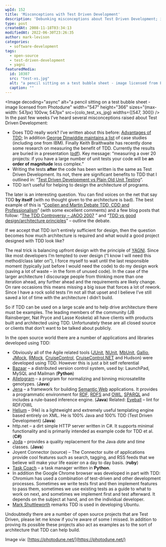 ```yaml
---
wpId: 152
title: 'Misconceptions with Test Driven Development'
description: 'Debunking misconceptions about Test Driven Development; including effectiveness, writing tests after code has been written, and impact on program architecture.'
type: post
createdAt: 2008-11-18T03:34:13
modifiedAt: 2022-06-30T23:26:35
author: mark-levison
categories:
  - software-development
tags:
  - open-source
  - test-driven-development
  - yagni
featuredMedia:
  id: 10307
  src: "test-xs.jpg"
  alt: "a pencil sitting on a test bubble sheet - image licensed from Photodune"
  caption: ""
---
```





<Image decoding="async" alt="a pencil sitting on a test bubble sheet - image licensed from Photodune" width="547" height="366" sizes="(max-width: 547px) 100vw, 547px" src={colo_test_xs_jpg} widths={[547, 300]} />  
In the past few weeks I’ve heard several misconceptions raised about Test Driven Development:

*   Does TDD really work? I’ve written about this before: [Advantages of TDD](/blog/advantages-of-tdd.html "Advantages of TDD"); In addition [George Dinwiddie maintains a list](https://biblio.gdinwiddie.com/biblio/StudiesOfTestDrivenDevelopment) of case studies (including one from IBM). Finally Keith Braithwaite has recently done some research on measuring the benefit of TDD. Currently the results are buried in a presentation ([pdf](https://www.keithbraithwaite.demon.co.uk/professional/presentations/2008/qcon/MeasureForMeasure.pdf)). Key message: “measuring a over 20 projects: if you have a large number of unit tests your code will be **an order of magnitude** less complex.”
*   Writing the tests **after** the code has been written is the same as Test Driven Development. Its not, there are significant benefits to TDD that I outlined in: “[Test Driven Development vs Plain Old Unit Testing](/blog/test-driven-dev.html)“.
*   TDD isn’t useful for helping to design the architecture of programs.

The later is an interesting question. You can find voices on the net that say TDD **by itself** (with no thought given to the architecture is bad). The best example of this is “[Coplien and Martin Debate TDD, CDD and Professionalism](https://www.infoq.com/interviews/coplien-martin-tdd/)” (with some excellent comments) and a few blog posts that follow: “[The TDD Controversy – JAOO 2007](https://community.ative.dk/blogs/ative/archive/2007/09/28/the-tdd-controversy-jaoo-2007.aspx) ” and “[TDD vs good design/architecture principles](https://xebia.com/blog/tdd-vs-good-designarchitecture-principles/)” – outline the debate.

If we accept that TDD isn’t entirely sufficient for design, then the question becomes how much architecture is required and what would a good project designed with TDD look like?

The real trick is balancing upfront design with the principle of [YAGNI](https://en.wikipedia.org/wiki/You_aren%27t_gonna_need_it). Since like most developers I’m tempted to over design (“I know I will need this method/class later on”), I force myself to wait until the last responsible moment (typically just before I would need the code) to do my design work (saving a lot of waste – in the form of unused code). In the case of the larger architecture I discourage people from thinking more than one iteration ahead, any further ahead and the requirements are likely change. On rare occasions this means missing a big issue that forces a lot of rework. Since I have a rock solid tests I’m not all that upset and I believe I’ve still saved a lot of time with the architecture I didn’t build.

So if TDD can be used on a large scale and to help drive architecture there must be examples. The leading members of the community (JB Rainsberger, Nat Pryce and Lasse Koskela) all have clients with products built and architected using TDD. Unfortunately these are all closed source or clients that don’t want to be talked about publicly.

In the open source world there are a number of applications and libraries developed using TDD:

*   Obviously all of the Agile related tools ([JUnit](https://sourceforge.net/projects/junit/files/junit/), [NUnit](https://nunit.org), [MbUnit](https://code.google.com/p/mb-unit/), [Gallio](https://www.gallio.org/), [JMock](https://jmock.org/repository.html), [RMock](https://sourceforge.net/projects/rmock/files/rmock/2.0.0/), [CruiseControl](https://cruisecontrol.sourceforge.net/svn.html), [CruiseControl.NET](https://confluence.public.thoughtworks.org/display/CCNET/Welcome+to+CruiseControl.NET) and Hudson) were developed using TDD. However this is just a bit self referential
*   [Bazaar](http://bazaar.canonical.com/en/) – a distributed version control system, used by: LaunchPad, MySQL and Mailman (**Python**)
*   [Allelogram](https://code.google.com/p/allelogram/) – a program for normalizing and binning microsatellite genotypes. (**Java**)
*   [Jena](https://jena.sourceforge.net/) – a framework for building [Semantic Web](https://www.w3.org/2001/sw/) applications. It provides a programmatic environment for [RDF](https://www.w3.org/RDF/), [RDFS](https://www.w3.org/TR/rdf-schema/) and [OWL](https://www.w3.org/2001/sw/WebOnt/), [SPARQL](https://www.w3.org/TR/rdf-sparql-query/) and includes a rule-based inference engine. (**Java**) Related: [Eyeball](https://jena.sourceforge.net/Eyeball/) – lint for RDF/OWL
*   [Helium](https://sourceforge.net/projects/he-project/files/) – (He) is a lightweight and extremely useful templating engine based entirely on XML. He is 100% Java and 100% TDD (Test Driven Development) (**Java**)
*   http.net – a dirt simple HTTP server written in C#. It supports minimal functionality and is primarily intended as example code for TDD et al. (**C#)**
*   [Joda](https://joda-time.sourceforge.net/) – provides a quality replacement for the Java _date_ and _time_ classes. (**Java**)
*   Joyent Connector (source) – The Connector suite of applications provide cool features such as search, tagging, and RSS feeds that we believe will make your life easier on a day to day basis. (**ruby**)
*   [Task Coach](https://www.taskcoach.org/) – a task manager written in **Python**.
*   In addition the Google Chrome browser was developed in part with TDD: Chromium has used a combination of test-driven and other development processes. Sometimes we write tests first and then implement features to pass them, sometimes we use existing tests as a guide to what to work on next, and sometimes we implement first and test afterward. It depends on the subject at hand, and on the individual developer.
*   [Mark Shuttleworth](https://www.markshuttleworth.com/archives/150) remarks TDD is used in developing Ubuntu.

Undoubtedly there are a number of open source projects that are Test Driven, please let me know if you’re aware of some I missed. In addition to proving its possible these projects also act as examples as to the sort of architecture that TDD can help build.

Image via: [https://photodune.net/](https://photodune.net/)